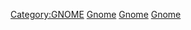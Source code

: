 {{navbox
| name = GNOME
| title = [[File:GnomeLogoHorizontal.svg|x24px|link=GNOME]]
| state = {{{state|autocollapse}}}
| listclass = hlist
| groupstyle = background:#4a90d9;color:#fff;
| titlestyle = background:#eeeeec;
| belowstyle = background:#eeeeec;

| group1 = {{link-en|GNOME核心程式列表|GNOME Core Applications|{{white|核心程式}}}}
| list1 =
* [[GNOME 機櫃|機櫃 Boxes]]
* {{link-en|GNOME 計算器|GNOME Calculator|計算器 Calculator}}
* {{link-en|GNOME 字符映射|GNOME Character Map|字符映射 Character Map}}
* {{link-en|GNOME 字典|GNOME Dictionary|字典 Dictionary}}
* {{link-en|GNOME 硬盤|GNOME Disks|硬盤 Disks}}
* [[GNOME 檔案|檔案 Files]]
* [[GNOME 軟體|軟件 Software]]
* {{link-en|GNOME 終端|GNOME Terminal|終端 Terminal}}
* [[GNOME 影片|影片 Videos]]
* [[GNOME 網頁|網頁 Web]]

| group2 = [[GTK+应用程序列表|{{white|額外程式}}]]
| list2 = {{Navbox subgroup | groupwidth=9em | groupstyle = background:#4a90d9;color:#fff;

| group2 = 開發
| list2 =
* [[Anjuta]]
* [[Glade]]
* [[Meld (软件)]]
* {{link-en|Devhelp|Devhelp}}
* {{link-en|Nemiver|Nemiver}}
* [[Geany]]
* {{link-en|Gtranslator|Gtranslator}}

| group3 = 办公
| list3 =
* [[AbiWord]]
* [[Dia (軟體)|Dia]]
* [[Gnumeric]]
* [[Evince]]
* [[Novell Evolution|Evolution]]
* [[GNOME Ease|Ease]]
* {{link-en|LaTeXila|LaTeXila}}
* {{link-en|OCRFeeder|OCRFeeder}}

| group4 = 圖像
| list4 =
* [[Eye of GNOME|影像檢視器（Eye of GNOME）]]
* [[F-Spot]]
* [[GIMP]]
* [[Inkscape]]
* [[Shotwell]]
* {{link-en|Simple Scan|Simple Scan}}

| group5 = 互聯網
| list5 =
* {{link-en|Balsa (電子郵件客戶端)|Balsa (email client)|Balsa}}
* [[Empathy]]
* {{link-en|Ekiga|Ekiga}}
* {{link-en|Gobby|Gobby}}
* [[Jami (軟體)|Jami]]
* {{link-en|Vino|Vino (VNC server)}}
* {{link-en|Vinagre|Vinagre}}
* [[Transmission|transmission-gtk]]

| group6 = 影音
| list6 =
* [[Banshee]]
* [[Cheese (軟件)|Cheese]]
* [[Pitivi]]
* [[Rhythmbox]]
* [[Sound Juicer]]
* {{link-en|EasyTag|EasyTag}}

| group7 = 遊戲
| list7 =
* [[GNOME遊戲]]
** [[GNOME象棋|象棋]]
** {{link-en|GNOME踩地雷|GNOME Mines|踩地雷}}
* [[gbrainy]]
* [[PyChess]]

| group8 = 工具
| list8 =
* [[Brasero]]
* {{link-en|dconf|dconf|dconf-editor}}
* [[File Roller]]
* [[gedit]]
* [[gnote]]
* [[GParted]]
* {{link-en|Tomboy (軟件)|Tomboy (software)|Tomboy}}
}}

| group3 = 平台組件
| list3 = {{Navbox subgroup | groupwidth=9em | groupstyle = background:#4a90d9;color:#fff;

| group1 = 用戶界面
| list1 = {{Navbox subgroup | groupstyle = background:#4a90d9;color:#fff;

| group1 = GNOME 3
| list1 =
* [[GNOME顯示管理器|GDM]]
* [[Mutter]]
* [[GNOME Shell]]
* [[Tango桌面計劃]]
* [[Orca]]

| group2 = GNOME 2
| list2 =
* [[Metacity]]
* [[GNOME Panel]]
* {{link-en|Clearlooks|Clearlooks}}

| group3 = 其他
| list3 =
* [[Cinnamon]]
* [[MATE]]
* {{link-en|Diodon|Diodon}}
* [[GNOME Do#Docky|Docky]]
* [[GNOME Do]]
* {{link-en|AWN|Avant Window Navigator|AWN}}
}}

| group2 = 基礎技術
| list2 =
* [[GTK+]]
** {{link-en|GDK|GDK}}
** {{link-en|無障礙套件|Accessibility Toolkit|ATK}}
** [[Clutter]]
* [[Pango]]
* [[GLib]]
** [[GObject]]
** {{link-en|GIO|GIO (software)}}
* [[IBus]]

| group3 = 其他
| list3 =
* {{link-en|dconf|dconf}}
* [[Genie (程式語言)|Genie]]
* [[GNOME 鑰匙圈|鑰匙圈]]
* {{link-en|GNOME-DB|GNOME-DB}}
* {{link-en|GVFS|GVFS}}
* [[Librsvg]]
* {{link-en|MetaTracker|MetaTracker}}
* [[Vala]]
* {{link-en|libxslt|libxslt}}
* [[libxml2]]

| group4 = [[freedesktop.org|{{white|freedesktop.org}}]]
| list4 =
* [[AppStream]]
* [[D-Bus]]
* [[GStreamer]]
* [[NetworkManager]]
* [[Poppler]]
* [[Wayland]]
* [[X.Org Server]]
* [[PulseAudio]]
* [[PackageKit]]
* [[HarfBuzz]]
* [[Cairo (繪圖)|Cairo]]
}}

| group4 = 社羣
| list4 =
* [[GNOME基金會]]
* {{link-en|GUADEC|GNOME Users And Developers European Conference}}
* [[GNOME專案]]
* {{link-en|Outreachy|Outreachy}}

| group5 = 人物
| list5 =
* [[米格爾·德伊卡薩]]
* [[費德里科·梅納]]
* {{link-en|路易斯·比利亞|Luis Villa}}
* {{link-en|夏霍·邊靈頓|Havoc Pennington}}
* [[凯伦·桑德勒]]
| belowclass = hlist
| below =
* {{Icon|CAT}}  [[:Category:GNOME|分類]]
* {{icon|commons}}  [[Commons:GNOME|共享資源]]
}}<noinclude>
[[Category:GNOME]]
[[Category:计算机技术模板|Gnome]]
[[Category:软件模板|Gnome]]
[[Category:GNU|Gnome]]
</noinclude>